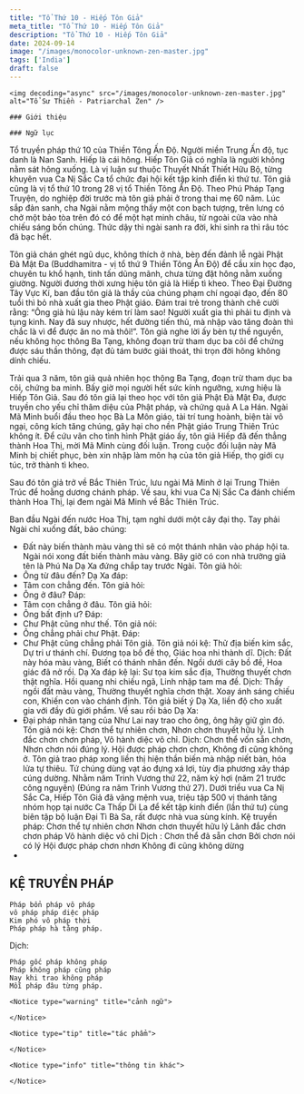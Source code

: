```yaml
---
title: "Tổ Thứ 10 - Hiếp Tôn Giả"
meta_title: "Tổ Thứ 10 - Hiếp Tôn Giả"
description: "Tổ Thứ 10 - Hiếp Tôn Giả"
date: 2024-09-14
image: "/images/monocolor-unknown-zen-master.jpg"
tags: ['India']
draft: false
---
```


<div className="grid xl:grid-cols-8 lg:grid-cols-8 md:grid-cols-2 sm:grid-cols-2 xs:grid-cols-1 gap-8 bg-body dark:bg-darkmode-body">

  <div className="lg:col-span-3 md:col-span-1">

    <img decoding="async" src="/images/monocolor-unknown-zen-master.jpg" alt="Tổ Sư Thiền - Patriarchal Zen" />

    ### Giới thiệu

  </div>

  <div className="lg:col-span-5 md:col-span-1">

    ### Ngữ lục

Tổ truyền pháp thứ 10 của Thiền Tông Ấn Độ.
Người miền Trung Ấn độ, tục danh là Nan Sanh. Hiếp là cái hông. Hiếp Tôn Giả có nghĩa là người không nằm sát hông xuống.
Là vị luận sư thuộc Thuyết Nhất Thiết Hữu Bộ, từng khuyên vua Ca Nị Sắc Ca tổ chức đại hội kết tập kinh điển kì thứ tư.
Tôn giả cũng là vị tổ thứ 10 trong 28 vị tổ Thiền Tông Ấn Độ. Theo Phú Pháp Tạng Truyện, do nghiệp đời trước mà tôn giả phải ở trong thai mẹ 60 năm.
Lúc sắp đản sanh, cha Ngài nằm mộng thấy một con bạch tượng, trên lưng có chở một bảo tòa trên đó có để một hạt minh châu, từ ngoài cửa vào nhà chiếu sáng bốn chúng.
Thức dậy thì ngài sanh ra đời, khi sinh ra thì râu tóc đã bạc hết.

Tôn giả chán ghét ngũ dục, không thích ở nhà, bèn đến đảnh lễ ngài Phật Đà Mật Đa (Buddhamitra - vị tổ thứ 9 Thiền Tông Ấn Độ) để cầu xin học đạo, chuyên tu khổ hạnh, tinh tấn dũng mãnh, chưa từng đặt hông nằm xuống giường. Người đương thời xưng hiệu tôn giả là Hiếp tì kheo.
Theo Đại Đường Tây Vực Kí, ban đầu tôn giả là thầy của chúng phạm chí ngoại đạo, đến 80 tuổi thì bỏ nhà xuất gia theo Phật giáo.
Đám trai trẻ trong thành chê cười rằng: “Ông già hủ lậu này kém trí làm sao! Người xuất gia thì phải tu định và tụng kinh.
Nay đã suy nhược, hết đường tiến thủ, mà nhập vào tăng đoàn thì chắc là vì để được ăn no mà thôi!”.
Tôn giả nghe lời ấy bèn tự thề nguyền, nếu không học thông Ba Tạng, không đoạn trừ tham dục ba cõi để chứng được sáu thần thông, đạt đủ tám bước giải thoát, thì trọn đời hông không dính chiếu.

Trải qua 3 năm, tôn giả quả nhiên học thông Ba Tạng, đoạn trừ tham dục ba cõi, chứng ba minh. Bấy giờ mọi người hết sức kính ngưỡng, xưng hiệu là Hiếp Tôn Giả.
Sau đó tôn giả lại theo học với tôn giả Phật Đà Mật Đa, được truyền cho yếu chỉ thâm diệu của Phật pháp, và chứng quả A La Hán.
Ngài Mã Minh buổi đầu theo học Bà La Môn giáo, tài trí tung hoành, biện tài vô ngại, công kích tăng chúng, gây hại cho nền Phật giáo Trung Thiên Trúc không ít.
Để cứu vãn cho tình hình Phật giáo ấy, tôn giả Hiếp đã đến thẳng thành Hoa Thị, mời Mã Minh cùng đối luận.
Trong cuộc đối luận này Mã Minh bị chiết phục, bèn xin nhập làm môn hạ của tôn giả Hiếp, thọ giới cụ túc, trở thành tì kheo.

Sau đó tôn giả trở về Bắc Thiên Trúc, lưu ngài Mã Minh ở lại Trung Thiên Trúc để hoằng dương chánh pháp.
Về sau, khi vua Ca Nị Sắc Ca đánh chiếm thành Hoa Thị, lại đem ngài Mã Minh về Bắc Thiên Trúc.

Ban đầu Ngài đến nước Hoa Thị, tạm nghỉ dưới một cây đại thọ. Tay phải Ngài chỉ xuống đất, bảo chúng:
- Đất này biến thành màu vàng thì sẽ có một thánh nhân vào pháp hội ta.
  Ngài nói xong đất biến thành màu vàng. Bây giờ có con nhà trưởng giả tên là Phú Na Dạ Xa đứng chắp tay trước Ngài.
  Tôn giả hỏi:
- Ông từ đâu đến?
  Dạ Xa đáp:
- Tâm con chẳng đến.
  Tôn giả hỏi:
- Ông ở đâu?
  Đáp:
- Tâm con chẳng ở đâu.
  Tôn giả hỏi:
- Ông bất định ư?
  Đáp:
- Chư Phật cũng như thế.
  Tôn giả nói:
- Ông chẳng phải chư Phật.
  Đáp:
- Chư Phật cũng chẳng phải Tôn giả.
  Tôn giả nói kệ:
  Thử địa biến kim sắc,
  Dự tri ư thánh chí.
  Đương tọa bồ đề thọ,
  Giác hoa nhi thành dĩ.
  Dịch:
  Đất này hóa màu vàng,
  Biết có thánh nhân đến.
  Ngồi dưới cây bồ đề,
  Hoa giác đã nở rồi.
  Dạ Xa đáp kệ lại:
  Sư tọa kim sắc địa,
  Thường thuyết chơn thật nghĩa.
  Hồi quang nhi chiếu ngã,
  Linh nhập tam ma đề.
  Dịch:
  Thầy ngồi đất màu vàng,
  Thường thuyết nghĩa chơn thật.
  Xoay ánh sáng chiếu con,
  Khiến con vào chánh định.
  Tôn giả biết ý Dạ Xa, liền độ cho xuất gia với đầy đủ giới phẩm. Về sau rồi bảo Dạ Xa:
- Đại pháp nhãn tạng của Như Lai nay trao cho ông, ông hãy giữ gìn đó.
  Tôn giả nói kệ:
  Chơn thể tự nhiên chơn,
  Nhơn chơn thuyết hữu lý.
  Lĩnh đắc chơn chơn pháp,
  Vô hành diệc vô chỉ.
  Dịch:
  Chơn thể vốn sẵn chơn,
  Nhơn chơn nói đúng lý.
  Hội được pháp chơn chơn,
  Không đi cũng không ở.
  Tôn giả trao pháp xong liền thị hiện thần biến mà nhập niết bàn, hóa lửa tự thiêu. Tứ chúng dùng vạt áo đựng xá lợi, tùy địa phương xây tháp cúng dường.
  Nhằm năm Trinh Vương thứ 22, năm kỷ hợi (năm 21 trước công nguyên) (Đúng ra năm Trinh Vương thứ 27).
  Dưới triều vua Ca Nị Sắc Ca, Hiếp Tôn Giả đã vâng mệnh vua, triệu tập 500 vị thánh tăng nhóm họp tại nước Ca Thấp Di La để kết tập kinh điển (lần thứ tư) cùng biên tập bộ luận Đại Tì Bà Sa, rất được nhà vua sùng kính.
  Kệ truyền pháp:
  Chơn thể tự nhiên chơn
  Nhơn chơn thuyết hữu lý
  Lãnh đắc chơn chơn pháp
  Vô hành diệc vô chỉ
  Dịch :
  Chơn thể đã sẵn chơn
  Bởi chơn nói có lý
  Hội được pháp chơn nhơn
  Không đi cũng không dừng
-
<h2>KỆ TRUYỀN PHÁP</h2>

    Pháp bổn pháp vô pháp
    vô pháp pháp diệc pháp
    Kim phó vô pháp thời
    Pháp pháp hà tằng pháp.

Dịch:

    Pháp gốc pháp không pháp
    Pháp không pháp cũng pháp
    Nay khi trao không pháp
    Mỗi pháp đâu từng pháp.

    <Notice type="warning" title="cảnh ngữ">

    </Notice>

    <Notice type="tip" title="tác phẩm">

    </Notice>

    <Notice type="info" title="thông tin khác">

    </Notice>

  </div>

</div>
